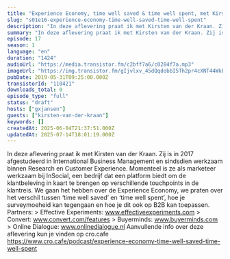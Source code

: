 ```yaml
---
title: "Experience Economy, time well saved & time well spent, met Kirsten van der Kraan (InSocial)"
slug: "s01e16-experience-economy-time-well-saved-time-well-spent"
description: "In deze aflevering praat ik met Kirsten van der Kraan. Zij is in 2017 afgestudeerd in International Business Management en sindsdien werkzaam binnen Research en Customer Experience. Momenteel is ze als marketeer werkzaam bij InSocial, een bedrijf dat een platform biedt om de klantbeleving in kaart te brengen op verschillende touchpoints in de klantreis. We gaan het hebben over de Experience Economy, we praten over het verschil tussen ‘time well saved’ en ‘time well spent’, hoe je surveymoeheid kan tegengaan en hoe je dit ook op B2B kan toepassen. Partners: > Effective Experiments: www.effectiveexperiments.com > Convert: www.convert.com/features > Buyerminds: www.buyerminds.com > Online Dialogue: www.onlinedialogue.nl Aanvullende info over deze aflevering kun je vinden op cro.cafe https://www.cro.cafe/podcast/experience-economy-time-well-saved-time-well-spent"
summary: "In deze aflevering praat ik met Kirsten van der Kraan. Zij is in 2017 afgestudeerd in International Business Management en sindsdien werkzaam binnen Research en Customer Experience. Momenteel is ze als marketeer werkzaam bij InSocial, een bedrijf dat een platform biedt om de klantbeleving in kaart te brengen op verschillende touchpoints in de klantreis. \r\nWe gaan het hebben over de Experience Economy, we praten over het verschil tussen ‘time well saved’ en ‘time well spent’, hoe je surveymoeheid kan tegengaan en hoe je dit ook op B2B kan toepassen.\r\n\r\nPartners:\r\n> Effective Experiments: www.effectiveexperiments.com\r\n> Convert: www.convert.com/features\r\n> Buyerminds: www.buyerminds.com\r\n> Online Dialogue: www.onlinedialogue.nl\r\n\r\nAanvullende info over deze aflevering kun je vinden op cro.cafe https://www.cro.cafe/podcast/experience-economy-time-well-saved-time-well-spent"
episode: 17
season: 1
language: "en"
duration: "1424"
audioUrl: "https://media.transistor.fm/c2bff7a6/c0284f7a.mp3"
imageUrl: "https://img.transistor.fm/gIjvlxv_45dQqdobbI5Th2pr4cXNT44WkFFJLHhNoEc/rs:fill:3000:3000:1/q:60/aHR0cHM6Ly9pbWct/dXBsb2FkLXByb2R1/Y3Rpb24udHJhbnNp/c3Rvci5mbS9lcGlz/b2RlLzExMDQyMS8x/NjAyMDc1MTA5LWFy/dHdvcmsuanBn.webp"
pubDate: 2019-05-31T09:25:00.000Z
transistorId: "110421"
downloads_total: 0
episode_type: "full"
status: "draft"
hosts: ["gxjansen"]
guests: ["kirsten-van-der-kraan"]
keywords: []
createdAt: 2025-06-04T21:37:51.000Z
updatedAt: 2025-07-14T18:01:19.000Z
---
```


In deze aflevering praat ik met Kirsten van der Kraan. Zij is in 2017 afgestudeerd in International Business Management en sindsdien werkzaam binnen Research en Customer Experience. Momenteel is ze als marketeer werkzaam bij InSocial, een bedrijf dat een platform biedt om de klantbeleving in kaart te brengen op verschillende touchpoints in de klantreis. We gaan het hebben over de Experience Economy, we praten over het verschil tussen ‘time well saved’ en ‘time well spent’, hoe je surveymoeheid kan tegengaan en hoe je dit ook op B2B kan toepassen. Partners: > Effective Experiments: www.effectiveexperiments.com > Convert: www.convert.com/features > Buyerminds: www.buyerminds.com > Online Dialogue: www.onlinedialogue.nl Aanvullende info over deze aflevering kun je vinden op cro.cafe https://www.cro.cafe/podcast/experience-economy-time-well-saved-time-well-spent

